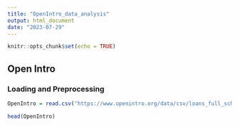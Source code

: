 ```yaml
---
title: "OpenIntro_data_analysis"
output: html_document
date: "2023-07-29"
---
```


```r
knitr::opts_chunk$set(echo = TRUE)
```

## Open Intro

### Loading and Preprocessing

```r
OpenIntro = read.csv("https://www.openintro.org/data/csv/loans_full_schema.csv")

head(OpenIntro)
```

